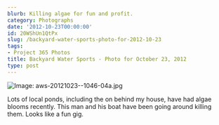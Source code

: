```yaml
---
blurb: Killing algae for fun and profit.
category: Photographs
date: '2012-10-23T00:00:00'
id: 20WShUn1QtPx
slug: /backyard-water-sports-photo-for-2012-10-23
tags:
- Project 365 Photos
title: Backyard Water Sports - Photo for October 23, 2012
type: post
---
```


![Image: aws-20121023--1046-04a.jpg](/aws-20121023--1046-04a.jpg)

Lots of local ponds, including the on behind my house, have had algae blooms recently. This man and his boat have been going around killing them. Looks like a fun gig.